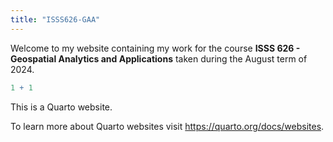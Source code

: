 ```yaml
---
title: "ISSS626-GAA"
---
```


Welcome to my website containing my work for the course **ISSS 626 - Geospatial Analytics and Applications** taken during the August term of 2024.

```r
1 + 1
```

This is a Quarto website.

To learn more about Quarto websites visit <https://quarto.org/docs/websites>.
